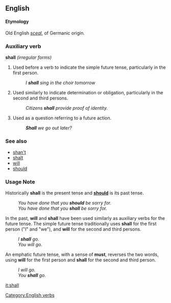 ==English==

====Etymology====
Old English ''[[sceal]]'', of Germanic origin.

===Auxiliary verb===
'''shall'''  ''(irregular forms)''

# Used before a verb to indicate the simple future tense, particularly in the first person.
#:''I '''shall''' sing in the choir tomorrow''
# Used similarly to indicate determination or obligation, particularly in the second and third persons.
#:''Citizens '''shall''' provide proof of identity.''
# Used as a question referring to a future action.
#:'''''Shall''' we go out later?''

===See also===
*[[shan't]]
*[[shalt]]
*[[will]]
*[[should]]

===Usage Note===
Historically '''shall''' is the present tense and '''[[should]]''' is its past tense.
:''You have done that you '''should''' be sorry for.''
:''You have done that you '''shall''' be sorry for.''

In the past, '''will''' and '''shall''' have been used similarly as auxiliary verbs for the future tense. The simple future tense traditionally uses '''shall''' for the first person ("I" and "we"), and '''will''' for the second and third persons.
:''I '''shall''' go.''
:''You will go.''

An emphatic future tense, with a sense of '''must''', reverses the two words, using '''will''' for the first person and '''shall''' for the second and third person.
:''I will go.''
:''You '''shall''' go.''

[[Category:English verbs]]
[[it:shall]]